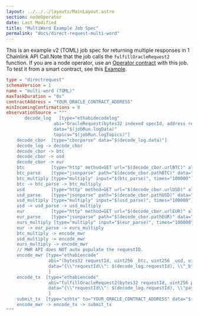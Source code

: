 ```yaml
---
layout: ../../../layouts/MainLayout.astro
section: nodeOperator
date: Last Modified
title: "MultiWord Example Job Spec"
permalink: "docs/direct-request-multi-word"
---
```


This is an example v2 (TOML) job spec for returning multiple responses in 1 Chainlink API Call.Note that the job calls the `fulfillOracleRequest2` function. If you are a node operator, use an [Operator contract](https://github.com/smartcontractkit/chainlink/blob/develop/contracts/src/v0.7/Operator.sol) with this job.
To test it from a smart contract, see this [Example](/any-api/get-request/examples/multi-variable-responses).

```toml
type = "directrequest"
schemaVersion = 1
name = "multi-word (TOML)"
maxTaskDuration = "0s"
contractAddress = "YOUR_ORACLE_CONTRACT_ADDRESS"
minIncomingConfirmations = 0
observationSource = """
       decode_log   [type="ethabidecodelog"
                  abi="OracleRequest(bytes32 indexed specId, address requester, bytes32 requestId, uint256 payment, address callbackAddr, bytes4 callbackFunctionId, uint256 cancelExpiration, uint256 dataVersion, bytes data)"
                  data="$(jobRun.logData)"
                  topics="$(jobRun.logTopics)"]
    decode_cbor  [type="cborparse" data="$(decode_log.data)"]
    decode_log -> decode_cbor
    decode_cbor -> btc
    decode_cbor -> usd
    decode_cbor -> eur
    btc          [type="http" method=GET url="$(decode_cbor.urlBTC)" allowunrestrictednetworkaccess="true"]
    btc_parse    [type="jsonparse" path="$(decode_cbor.pathBTC)" data="$(btc)"]
    btc_multiply [type="multiply" input="$(btc_parse)", times="100000"]
    btc -> btc_parse -> btc_multiply
    usd          [type="http" method=GET url="$(decode_cbor.urlUSD)" allowunrestrictednetworkaccess="true"]
    usd_parse    [type="jsonparse" path="$(decode_cbor.pathUSD)" data="$(usd)"]
    usd_multiply [type="multiply" input="$(usd_parse)", times="100000"]
    usd -> usd_parse -> usd_multiply
    eur          [type="http" method=GET url="$(decode_cbor.urlEUR)" allowunrestrictednetworkaccess="true"]
    eur_parse    [type="jsonparse" path="$(decode_cbor.pathEUR)" data="$(eur)"]
    eurs_multiply [type="multiply" input="$(eur_parse)", times="100000"]
    eur -> eur_parse -> eurs_multiply
    btc_multiply -> encode_mwr
    usd_multiply -> encode_mwr
    eurs_multiply -> encode_mwr
    // MWR API does NOT auto populate the requestID.
    encode_mwr [type="ethabiencode"
                abi="(bytes32 requestId, uint256 _btc, uint256 _usd, uint256 _eurs)"
                data="{\\"requestId\\": $(decode_log.requestId), \\"_btc\\": $(btc_multiply), \\"_usd\\": $(usd_multiply), \\"_eurs\\": $(eurs_multiply)}"
                ]
    encode_tx  [type="ethabiencode"
                abi="fulfillOracleRequest2(bytes32 requestId, uint256 payment, address callbackAddress, bytes4 callbackFunctionId, uint256 expiration, bytes calldata data)"
                data="{\\"requestId\\": $(decode_log.requestId), \\"payment\\":   $(decode_log.payment), \\"callbackAddress\\": $(decode_log.callbackAddr), \\"callbackFunctionId\\": $(decode_log.callbackFunctionId), \\"expiration\\": $(decode_log.cancelExpiration), \\"data\\": $(encode_mwr)}"
                ]
    submit_tx  [type="ethtx" to="YOUR_ORACLE_CONTRACT_ADDRESS" data="$(encode_tx)"]
    encode_mwr -> encode_tx -> submit_tx
"""
```
